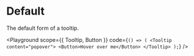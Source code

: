 
# Default

The default form of a tooltip.

<Playground
  scope={{ Tooltip, Button }}
  code={`() => (
    <Tooltip content="popover">
        <Button>Hover over me</Button>
    </Tooltip>
);`}
/>
